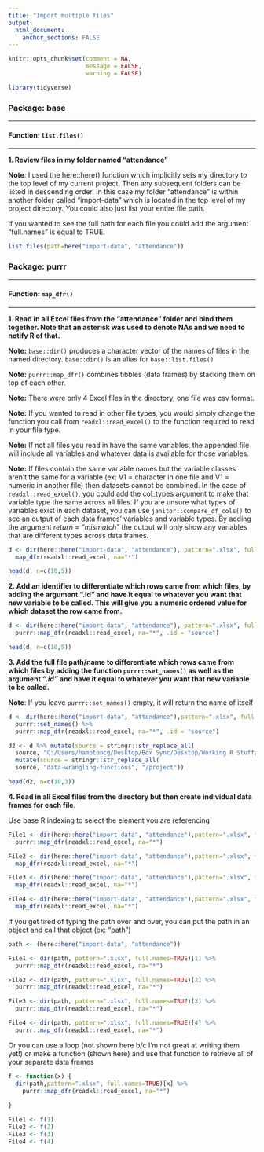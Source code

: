 ```yaml
---
title: "Import multiple files"
output: 
  html_document:
    anchor_sections: FALSE
---
```


```r
knitr::opts_chunk$set(comment = NA,
                      message = FALSE,
                      warning = FALSE)

library(tidyverse)

```


### Package: base

---

#### Function: `list.files()`

---

**1\. Review files in my folder named "attendance"**

**Note**: I used the here::here() function which implicitly sets my directory to the top level of my current project. Then any subsequent folders can be listed in descending order. In this case my folder "attendance" is within another folder called "import-data" which is located in the top level of my project directory. You could also just list your entire file path.

If you wanted to see the full path for each file you could add the argument "full.names" is equal to TRUE.

```r

list.files(path=here("import-data", "attendance"))

```

### Package: purrr

---

#### Function: `map_dfr()`

---


**1\. Read in all Excel files from the "attendance" folder and bind them together. Note that an asterisk was used to denote NAs and we need to notify R of that.**

**Note:** `base::dir()` produces a character vector of the names of files in the named directory. `base::dir()` is an alias for `base::list.files()`

**Note:** `purrr::map_dfr()` combines tibbles (data frames) by stacking them on top of each other.

**Note:** There were only 4 Excel files in the directory, one file was csv format.

**Note:** If you wanted to read in other file types, you would simply change the function you call from `readxl::read_excel()` to the function required to read in your file type.

**Note:** If not all files you read in have the same variables, the appended file will include all variables and whatever data is available for those variables.

**Note:** If files contain the same variable names but the variable classes aren't the same for a variable (ex: V1 = character in one file and V1 = numeric in another file) then datasets cannot be combined. In the case of `readxl::read_excel()`, you could add the col_types argument to make that variable type the same across all files. If you are unsure what types of variables exist in each dataset, you can use `janitor::compare_df_cols()` to see an output of each data frames' variables and variable types. By adding the argument *return = "mismatch"* the output will only show any variables that are different types across data frames.

```r

d <- dir(here::here("import-data", "attendance"), pattern=".xlsx", full.names=TRUE) %>%
  map_dfr(readxl::read_excel, na="*")

head(d, n=c(10,5))

```


**2\. Add an identifier to differentiate which rows came from which files, by adding the argument ".id" and have it equal to whatever you want that new variable to be called. This will give you a numeric ordered value for which dataset the row came from.**

```r

d <- dir(here::here("import-data", "attendance"), pattern=".xlsx", full.names=TRUE) %>%
  purrr::map_dfr(readxl::read_excel, na="*", .id = "source")

head(d, n=c(10,5))

```


**3\. Add the full file path/name to differentiate which rows came from which files by adding the function `purrr::set_names()` as well as the argument *".id"* and have it equal to whatever you want that new variable to be called.**

**Note**: If you leave `purrr::set_names()` empty, it will return the name of itself

```r

d <- dir(here::here("import-data", "attendance"),pattern=".xlsx", full.names=TRUE) %>%
  purrr::set_names() %>%
  purrr::map_dfr(readxl::read_excel, na="*", .id = "source")

```

```r

d2 <- d %>% mutate(source = stringr::str_replace_all(
  source, "C:/Users/hamptoncg/Desktop/Box Sync/Desktop/Working R Stuff/", "")) %>%
  mutate(source = stringr::str_replace_all(
  source, "data-wrangling-functions", "/project"))

head(d2, n=c(10,3))


```


**4\. Read in all Excel files from the directory but then create individual data frames for each file.**

Use base R indexing to select the element you are referencing

```r

File1 <- dir(here::here("import-data", "attendance"),pattern=".xlsx", full.names=TRUE)[1] %>%
  purrr::map_dfr(readxl::read_excel, na="*")

File2 <- dir(here::here("import-data", "attendance"),pattern=".xlsx", full.names=TRUE)[2] %>%
  map_dfr(readxl::read_excel, na="*")

File3 <- dir(here::here("import-data", "attendance"),pattern=".xlsx", full.names=TRUE)[3] %>%
  map_dfr(readxl::read_excel, na="*")

File4 <- dir(here::here("import-data", "attendance"),pattern=".xlsx", full.names=TRUE)[4] %>%
  map_dfr(readxl::read_excel, na="*")


```

If you get tired of typing the path over and over, you can put the path in an object and call that object (ex: "path")

```r

path <- (here::here("import-data", "attendance"))

File1 <- dir(path, pattern=".xlsx", full.names=TRUE)[1] %>%
  purrr::map_dfr(readxl::read_excel, na="*")

File2 <- dir(path, pattern=".xlsx", full.names=TRUE)[2] %>%
  purrr::map_dfr(readxl::read_excel, na="*")

File3 <- dir(path, pattern=".xlsx", full.names=TRUE)[3] %>%
  purrr::map_dfr(readxl::read_excel, na="*")

File4 <- dir(path, pattern=".xlsx", full.names=TRUE)[4] %>%
  purrr::map_dfr(readxl::read_excel, na="*")

```

Or you can use a loop (not shown here b/c I'm not great at writing them yet!) or make a function (shown here) and use that function to retrieve all of your separate data frames

```r

f <- function(x) {
  dir(path,pattern=".xlsx", full.names=TRUE)[x] %>%
    purrr::map_dfr(readxl::read_excel, na="*")
  
}

File1 <- f(1)
File2 <- f(2)
File3 <- f(3)
File4 <- f(4)

```

